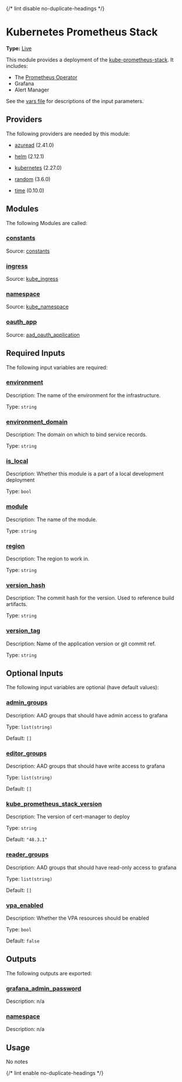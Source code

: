 {/* lint disable no-duplicate-headings */}

# Kubernetes Prometheus Stack

**Type:** [Live](./overview)

This module provides a deployment of the [kube-prometheus-stack](https://github.com/prometheus-community/helm-charts/tree/main/charts/kube-prometheus-stack). It includes:

- The [Prometheus Operator](https://github.com/prometheus-operator/prometheus-operator)
- Grafana
- Alert Manager

See the [vars file](./vars.tf) for descriptions of the input parameters.

## Providers

The following providers are needed by this module:

-  [azuread](#requirement\_azuread) (2.41.0)

-  [helm](https://registry.terraform.io/providers/hashicorp/helm/2.12.1/docs) (2.12.1)

-  [kubernetes](https://registry.terraform.io/providers/hashicorp/kubernetes/2.27.0/docs) (2.27.0)

-  [random](https://registry.terraform.io/providers/hashicorp/random/3.6.0/docs) (3.6.0)

-  [time](https://registry.terraform.io/providers/hashicorp/time/0.10.0/docs) (0.10.0)

## Modules

The following Modules are called:

### <a name="module_constants"></a> [constants](#module\_constants)

Source: [constants](./constants)


### <a name="module_ingress"></a> [ingress](#module\_ingress)

Source: [kube_ingress](./kube_ingress)


### <a name="module_namespace"></a> [namespace](#module\_namespace)

Source: [kube_namespace](./kube_namespace)


### <a name="module_oauth_app"></a> [oauth\_app](#module\_oauth\_app)

Source: [aad_oauth_application](./aad_oauth_application)


## Required Inputs

The following input variables are required:

### <a name="input_environment"></a> [environment](#input\_environment)

Description: The name of the environment for the infrastructure.

Type: `string`

### <a name="input_environment_domain"></a> [environment\_domain](#input\_environment\_domain)

Description: The domain on which to bind service records.

Type: `string`

### <a name="input_is_local"></a> [is\_local](#input\_is\_local)

Description: Whether this module is a part of a local development deployment

Type: `bool`

### <a name="input_module"></a> [module](#input\_module)

Description: The name of the module.

Type: `string`

### <a name="input_region"></a> [region](#input\_region)

Description: The region to work in.

Type: `string`

### <a name="input_version_hash"></a> [version\_hash](#input\_version\_hash)

Description: The commit hash for the version. Used to reference build artifacts.

Type: `string`

### <a name="input_version_tag"></a> [version\_tag](#input\_version\_tag)

Description: Name of the application version or git commit ref.

Type: `string`

## Optional Inputs

The following input variables are optional (have default values):

### <a name="input_admin_groups"></a> [admin\_groups](#input\_admin\_groups)

Description: AAD groups that should have admin access to grafana

Type: `list(string)`

Default: `[]`

### <a name="input_editor_groups"></a> [editor\_groups](#input\_editor\_groups)

Description: AAD groups that should have write access to grafana

Type: `list(string)`

Default: `[]`

### <a name="input_kube_prometheus_stack_version"></a> [kube\_prometheus\_stack\_version](#input\_kube\_prometheus\_stack\_version)

Description: The version of cert-manager to deploy

Type: `string`

Default: `"48.3.1"`

### <a name="input_reader_groups"></a> [reader\_groups](#input\_reader\_groups)

Description: AAD groups that should have read-only access to grafana

Type: `list(string)`

Default: `[]`

### <a name="input_vpa_enabled"></a> [vpa\_enabled](#input\_vpa\_enabled)

Description: Whether the VPA resources should be enabled

Type: `bool`

Default: `false`

## Outputs

The following outputs are exported:

### <a name="output_grafana_admin_password"></a> [grafana\_admin\_password](#output\_grafana\_admin\_password)

Description: n/a

### <a name="output_namespace"></a> [namespace](#output\_namespace)

Description: n/a

## Usage

No notes

{/* lint enable no-duplicate-headings */}
